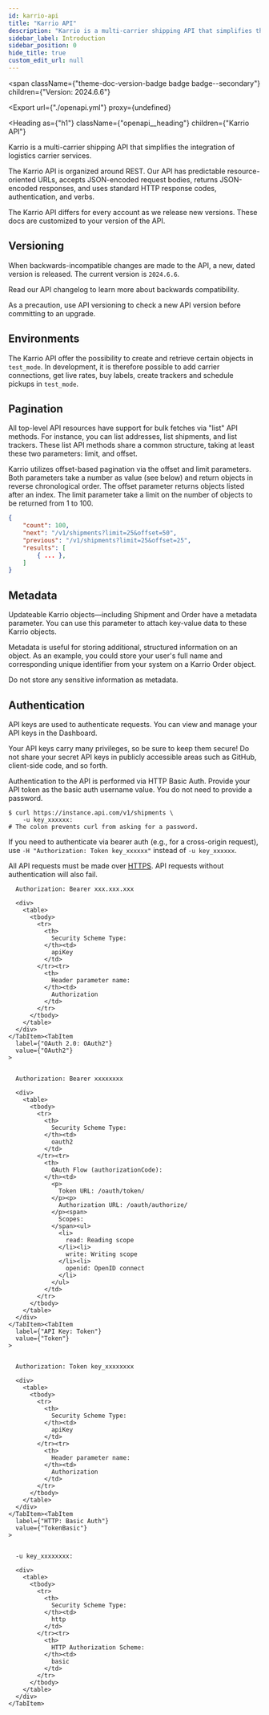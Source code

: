 ```yaml
---
id: karrio-api
title: "Karrio API"
description: "Karrio is a multi-carrier shipping API that simplifies the integration of logistics carrier services."
sidebar_label: Introduction
sidebar_position: 0
hide_title: true
custom_edit_url: null
---
```



<span
  className={"theme-doc-version-badge badge badge--secondary"}
  children={"Version: 2024.6.6"}
>
</span>

<Export
  url={"./openapi.yml"}
  proxy={undefined}
>
  
</Export>

<Heading
  as={"h1"}
  className={"openapi__heading"}
  children={"Karrio API"}
>
</Heading>




Karrio is a multi-carrier shipping API that simplifies the integration of logistics carrier services.

The Karrio API is organized around REST. Our API has predictable resource-oriented URLs, accepts JSON-encoded
request bodies, returns JSON-encoded responses, and uses standard HTTP response codes, authentication, and verbs.

The Karrio API differs for every account as we release new versions.
These docs are customized to your version of the API.


## Versioning

When backwards-incompatible changes are made to the API, a new, dated version is released.
The current version is `2024.6.6`.

Read our API changelog to learn more about backwards compatibility.

As a precaution, use API versioning to check a new API version before committing to an upgrade.


## Environments

The Karrio API offer the possibility to create and retrieve certain objects in `test_mode`.
In development, it is therefore possible to add carrier connections, get live rates,
buy labels, create trackers and schedule pickups in `test_mode`.


## Pagination

All top-level API resources have support for bulk fetches via "list" API methods. For instance, you can list addresses,
list shipments, and list trackers. These list API methods share a common structure, taking at least these
two parameters: limit, and offset.

Karrio utilizes offset-based pagination via the offset and limit parameters.
Both parameters take a number as value (see below) and return objects in reverse chronological order.
The offset parameter returns objects listed after an index.
The limit parameter take a limit on the number of objects to be returned from 1 to 100.


```json
{
    "count": 100,
    "next": "/v1/shipments?limit=25&offset=50",
    "previous": "/v1/shipments?limit=25&offset=25",
    "results": [
        { ... },
    ]
}
```

## Metadata

Updateable Karrio objects—including Shipment and Order have a metadata parameter.
You can use this parameter to attach key-value data to these Karrio objects.

Metadata is useful for storing additional, structured information on an object.
As an example, you could store your user's full name and corresponding unique identifier
from your system on a Karrio Order object.

Do not store any sensitive information as metadata.

## Authentication

API keys are used to authenticate requests. You can view and manage your API keys in the Dashboard.

Your API keys carry many privileges, so be sure to keep them secure! Do not share your secret
API keys in publicly accessible areas such as GitHub, client-side code, and so forth.

Authentication to the API is performed via HTTP Basic Auth. Provide your API token as
the basic auth username value. You do not need to provide a password.

```shell
$ curl https://instance.api.com/v1/shipments \
    -u key_xxxxxx:
# The colon prevents curl from asking for a password.
```

If you need to authenticate via bearer auth (e.g., for a cross-origin request),
use `-H "Authorization: Token key_xxxxxx"` instead of `-u key_xxxxxx`.

All API requests must be made over [HTTPS](http://en.wikipedia.org/wiki/HTTP_Secure).
API requests without authentication will also fail.


<div
  style={{"marginBottom":"2rem"}}
>
  <Heading
    id={"authentication"}
    as={"h2"}
    className={"openapi-tabs__heading"}
    children={"Authentication"}
  >
  </Heading><SchemaTabs
    className={"openapi-tabs__security-schemes"}
  >
    <TabItem
      label={"API Key: JWT"}
      value={"JWT"}
    >
      
      
      Authorization: Bearer xxx.xxx.xxx
      
      <div>
        <table>
          <tbody>
            <tr>
              <th>
                Security Scheme Type:
              </th><td>
                apiKey
              </td>
            </tr><tr>
              <th>
                Header parameter name:
              </th><td>
                Authorization
              </td>
            </tr>
          </tbody>
        </table>
      </div>
    </TabItem><TabItem
      label={"OAuth 2.0: OAuth2"}
      value={"OAuth2"}
    >
      
      
      Authorization: Bearer xxxxxxxx
      
      <div>
        <table>
          <tbody>
            <tr>
              <th>
                Security Scheme Type:
              </th><td>
                oauth2
              </td>
            </tr><tr>
              <th>
                OAuth Flow (authorizationCode):
              </th><td>
                <p>
                  Token URL: /oauth/token/
                </p><p>
                  Authorization URL: /oauth/authorize/
                </p><span>
                  Scopes:
                </span><ul>
                  <li>
                    read: Reading scope
                  </li><li>
                    write: Writing scope
                  </li><li>
                    openid: OpenID connect
                  </li>
                </ul>
              </td>
            </tr>
          </tbody>
        </table>
      </div>
    </TabItem><TabItem
      label={"API Key: Token"}
      value={"Token"}
    >
      
      
      Authorization: Token key_xxxxxxxx
      
      <div>
        <table>
          <tbody>
            <tr>
              <th>
                Security Scheme Type:
              </th><td>
                apiKey
              </td>
            </tr><tr>
              <th>
                Header parameter name:
              </th><td>
                Authorization
              </td>
            </tr>
          </tbody>
        </table>
      </div>
    </TabItem><TabItem
      label={"HTTP: Basic Auth"}
      value={"TokenBasic"}
    >
      
      
      -u key_xxxxxxxx:
      
      <div>
        <table>
          <tbody>
            <tr>
              <th>
                Security Scheme Type:
              </th><td>
                http
              </td>
            </tr><tr>
              <th>
                HTTP Authorization Scheme:
              </th><td>
                basic
              </td>
            </tr>
          </tbody>
        </table>
      </div>
    </TabItem>
  </SchemaTabs>
</div>
      